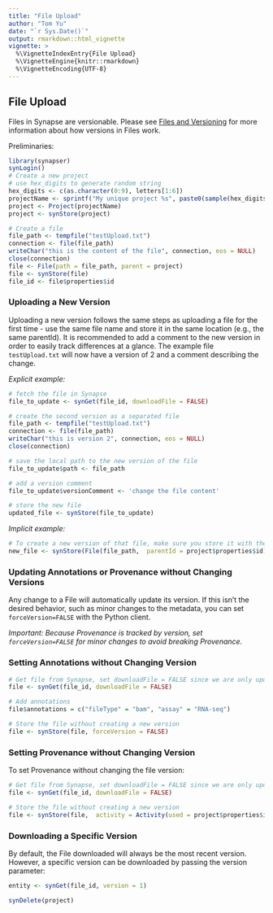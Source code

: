 ```yaml
---
title: "File Upload"
author: "Tom Yu"
date: "`r Sys.Date()`"
output: rmarkdown::html_vignette
vignette: >
  %\VignetteIndexEntry{File Upload}
  %\VignetteEngine{knitr::rmarkdown}
  %\VignetteEncoding{UTF-8}
---
```

## File Upload

Files in Synapse are versionable. Please see [Files and Versioning](https://docs.synapse.org/articles/files_and_versioning.html) for more information about how versions in Files work.

Preliminaries:
```r
library(synapser)
synLogin()
# Create a new project
# use hex_digits to generate random string
hex_digits <- c(as.character(0:9), letters[1:6])
projectName <- sprintf("My unique project %s", paste0(sample(hex_digits, 32, replace = TRUE), collapse = ""))
project <- Project(projectName)
project <- synStore(project)

# Create a file
file_path <- tempfile("testUpload.txt")
connection <- file(file_path)
writeChar("this is the content of the file", connection, eos = NULL)
close(connection)
file <- File(path = file_path, parent = project)
file <- synStore(file)
file_id <- file$properties$id
```

### Uploading a New Version

Uploading a new version follows the same steps as uploading a file for the first time - use the same file name and store it in the same location (e.g., the same parentId). It is recommended to add a comment to the new version in order to easily track differences at a glance. The example file `testUpload.txt` will now have a version of 2 and a comment describing the change.

*Explicit example:*
```r
# fetch the file in Synapse
file_to_update <- synGet(file_id, downloadFile = FALSE)

# create the second version as a separated file
file_path <- tempfile("testUpload.txt")
connection <- file(file_path)
writeChar("this is version 2", connection, eos = NULL)
close(connection)

# save the local path to the new version of the file
file_to_update$path <- file_path

# add a version comment
file_to_update$versionComment <- 'change the file content'

# store the new file
updated_file <- synStore(file_to_update)
```

*Implicit example:*
```r
# To create a new version of that file, make sure you store it with the exact same name
new_file <- synStore(File(file_path,  parentId = project$properties$id))
```

### Updating Annotations or Provenance without Changing Versions

Any change to a File will automatically update its version. If this isn’t the desired behavior, such as minor changes to the metadata, you can set `forceVersion=FALSE` with the Python client.

*Important: Because Provenance is tracked by version, set `forceVersion=FALSE` for minor changes to avoid breaking Provenance.*

### Setting Annotations without Changing Version

```r
# Get file from Synapse, set downloadFile = FALSE since we are only updating annotations
file <- synGet(file_id, downloadFile = FALSE)

# Add annotations
file$annotations = c("fileType" = "bam", "assay" = "RNA-seq")

# Store the file without creating a new version
file <- synStore(file, forceVersion = FALSE)
```

### Setting Provenance without Changing Version

To set Provenance without changing the file version:

```r
# Get file from Synapse, set downloadFile = FALSE since we are only updating provenance
file <- synGet(file_id, downloadFile = FALSE)

# Store the file without creating a new version
file <- synStore(file,  activity = Activity(used = project$properties$id), forceVersion = FALSE)
```

### Downloading a Specific Version

By default, the File downloaded will always be the most recent version. However, a specific version can be downloaded by passing the version parameter:

```r
entity <- synGet(file_id, version = 1)
```

```r
synDelete(project)
```
